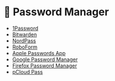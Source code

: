 # 🔑 Password Manager

- [1Password](https://1password.com/)
- [Bitwarden](https://bitwarden.com/)
- [NordPass](https://nordpass.com/)
- [RoboForm](https://www.roboform.com/)
- [Apple Passwords App](https://apps.apple.com/app/id6473799789)
- [Google Password Manager](https://passwords.google.com/)
- [Firefox Password Manager](https://www.mozilla.org/en-US/firefox/features/password-manager/)
- [pCloud Pass](https://www.pcloud.com/pass.html)
